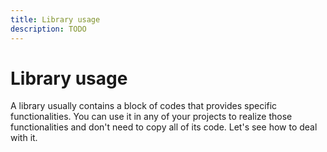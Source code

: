 ```yaml
---
title: Library usage
description: TODO
---
```


# Library usage


A library usually contains a block of codes that provides specific functionalities. You can use it in any of your projects to realize those functionalities and don't need to copy all of its code. Let's see how to deal with it.

<DocCardList items={useCurrentSidebarCategory().items}/>